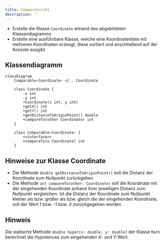 ```yaml
---
title: Comparators01
description: ''
---
```



- Erstelle die Klasse `Coordinate` anhand des abgebildeten Klassendiagramms
- Erstelle eine ausführbare Klasse, welche eine Koordinatenliste mit mehreren
  Koordinaten erzeugt, diese sortiert und anschließend auf der Konsole ausgibt

## Klassendiagramm

```mermaid
classDiagram
    Comparable~Coordinate~ <|.. Coordinate

    class Coordinate {
        -x int
        -y int
        +Coordinate(x int, y int)
        +getX() int
        +getY() int
        +getDistanceToOriginPoint() double
        +compareTo(other Coordinate) int
    }

    class Comparable~Coordinate~ {
        <<interface>>
        +compareTo(o Coordinate) int
    }
```

## Hinweise zur Klasse Coordinate

- Die Methode `double getDistanceToOriginPoint()` soll die Distanz der
  Koordinate zum Nullpunkt zurückgeben
- Die Methode `int compareTo(other: Coordinate)` soll die Koordinate mit der
  eingehenden Koordinate anhand ihrer jeweiligen Distanz zum Nullpunkt
  vergleichen. Ist die Distanz der Koordinate zum Nullpunkt kleiner als bzw.
  größer als bzw. gleich die der eingehenden Koordinate, soll der Wert 1 bzw. -1
  bzw. 0 zurückgegeben werden

## Hinweis

Die statische Methode `double hypot(x: double, y: double)` der Klasse `Math`
berechnet die Hypotenuse zum eingehenden X- und Y-Wert.

<Exercise pullRequest="47" branchSuffix="comparators/01" />
